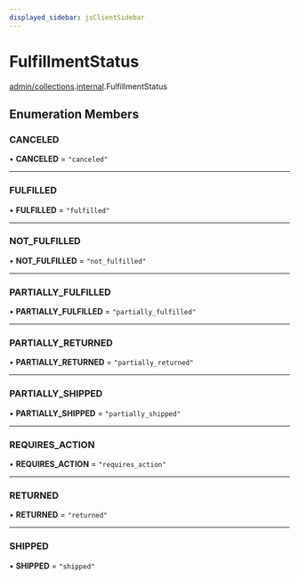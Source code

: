 ```yaml
---
displayed_sidebar: jsClientSidebar
---
```



# FulfillmentStatus

[admin/collections](../../modules/admin_collections.mdx).[internal](../../admin_collections/modules/admin_collections.internal.mdx).FulfillmentStatus

## Enumeration Members

### CANCELED

• **CANCELED** = ``"canceled"``

___

### FULFILLED

• **FULFILLED** = ``"fulfilled"``

___

### NOT\_FULFILLED

• **NOT\_FULFILLED** = ``"not_fulfilled"``

___

### PARTIALLY\_FULFILLED

• **PARTIALLY\_FULFILLED** = ``"partially_fulfilled"``

___

### PARTIALLY\_RETURNED

• **PARTIALLY\_RETURNED** = ``"partially_returned"``

___

### PARTIALLY\_SHIPPED

• **PARTIALLY\_SHIPPED** = ``"partially_shipped"``

___

### REQUIRES\_ACTION

• **REQUIRES\_ACTION** = ``"requires_action"``

___

### RETURNED

• **RETURNED** = ``"returned"``

___

### SHIPPED

• **SHIPPED** = ``"shipped"``
